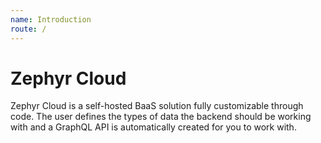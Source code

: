 ```yaml
---
name: Introduction
route: /
---
```


# Zephyr Cloud

Zephyr Cloud is a self-hosted BaaS solution fully customizable through code.
The user defines the types of data the backend should be working with and a
GraphQL API is automatically created for you to work with.
